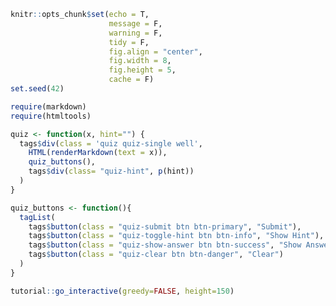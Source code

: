 ```r
knitr::opts_chunk$set(echo = T, 
                      message = F, 
                      warning = F, 
                      tidy = F, 
                      fig.align = "center", 
                      fig.width = 8, 
                      fig.height = 5, 
                      cache = F)
set.seed(42)
```
<!-- Embed the quiz css and js into the file -------------------------------------->
<link rel=stylesheet href="../libraries/widgets/quiz/css/demo.css">
</link>

<script src="../libraries/widgets/quiz/js/jquery.quiz.js">
</script>
<script src="../libraries/widgets/quiz/js/mustache.min.js">
</script>
<script src="../libraries/widgets/quiz/js/quiz-app.js">
</script>
<!-- END -------------------------------------------------------------------------->

```r
require(markdown)
require(htmltools)

quiz <- function(x, hint="") {
  tags$div(class = 'quiz quiz-single well',
    HTML(renderMarkdown(text = x)),
    quiz_buttons(),
    tags$div(class= "quiz-hint", p(hint))
  )
}

quiz_buttons <- function(){
  tagList(
    tags$button(class = "quiz-submit btn btn-primary", "Submit"),
    tags$button(class = "quiz-toggle-hint btn btn-info", "Show Hint"),
    tags$button(class = "quiz-show-answer btn btn-success", "Show Answer"),
    tags$button(class = "quiz-clear btn btn-danger", "Clear")
  )
}
```

```r
tutorial::go_interactive(greedy=FALSE, height=150)
```